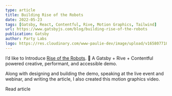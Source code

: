 ```yaml
---
type: article
title: Building Rise of the Robots
date: 2022-05-23
tags: [Gatsby, React, Contentful, Rive, Motion Graphics, Tailwind]
url: https://www.gatsbyjs.com/blog/building-rise-of-the-robots
publication: Gatsby
author: Party Labs
logo: https://res.cloudinary.com/www-paulie-dev/image/upload/v1658077182/paulie.dev/Logos/gatsby-logo_dgbkjm.png
---
```


I’d like to Introduce [Rise of the Robots](https://www.gatsbyjs.com/demos/rise-of-the-robots/). 🤖 A Gatsby + Rive +
Contentful powered creative, performant, and accessible demo.

Along with designing and building the demo, speaking at the live event and webinar, and writing the article, I also
created this motion graphics video.

<MarkdownCtaLink href="https://www.gatsbyjs.com/blog/building-rise-of-the-robots">Read article</MarkdownCtaLink>

<Tweet tweetLink="GatsbyJS/status/1528845411653685249" />

